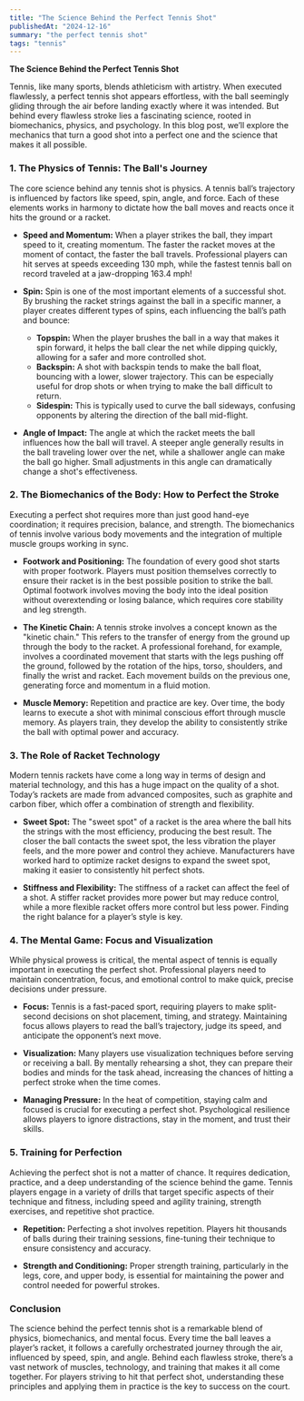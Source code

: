 ```yaml
---
title: "The Science Behind the Perfect Tennis Shot"
publishedAt: "2024-12-16"
summary: "the perfect tennis shot"
tags: "tennis"
---
```


**The Science Behind the Perfect Tennis Shot**

Tennis, like many sports, blends athleticism with artistry. When executed flawlessly, a perfect tennis shot appears effortless, with the ball seemingly gliding through the air before landing exactly where it was intended. But behind every flawless stroke lies a fascinating science, rooted in biomechanics, physics, and psychology. In this blog post, we’ll explore the mechanics that turn a good shot into a perfect one and the science that makes it all possible.

### 1. **The Physics of Tennis: The Ball's Journey**

The core science behind any tennis shot is physics. A tennis ball’s trajectory is influenced by factors like speed, spin, angle, and force. Each of these elements works in harmony to dictate how the ball moves and reacts once it hits the ground or a racket.

- **Speed and Momentum:** When a player strikes the ball, they impart speed to it, creating momentum. The faster the racket moves at the moment of contact, the faster the ball travels. Professional players can hit serves at speeds exceeding 130 mph, while the fastest tennis ball on record traveled at a jaw-dropping 163.4 mph!
  
- **Spin:** Spin is one of the most important elements of a successful shot. By brushing the racket strings against the ball in a specific manner, a player creates different types of spins, each influencing the ball’s path and bounce:
   - **Topspin:** When the player brushes the ball in a way that makes it spin forward, it helps the ball clear the net while dipping quickly, allowing for a safer and more controlled shot.
   - **Backspin:** A shot with backspin tends to make the ball float, bouncing with a lower, slower trajectory. This can be especially useful for drop shots or when trying to make the ball difficult to return.
   - **Sidespin:** This is typically used to curve the ball sideways, confusing opponents by altering the direction of the ball mid-flight.

- **Angle of Impact:** The angle at which the racket meets the ball influences how the ball will travel. A steeper angle generally results in the ball traveling lower over the net, while a shallower angle can make the ball go higher. Small adjustments in this angle can dramatically change a shot's effectiveness.

### 2. **The Biomechanics of the Body: How to Perfect the Stroke**

Executing a perfect shot requires more than just good hand-eye coordination; it requires precision, balance, and strength. The biomechanics of tennis involve various body movements and the integration of multiple muscle groups working in sync.

- **Footwork and Positioning:** The foundation of every good shot starts with proper footwork. Players must position themselves correctly to ensure their racket is in the best possible position to strike the ball. Optimal footwork involves moving the body into the ideal position without overextending or losing balance, which requires core stability and leg strength.

- **The Kinetic Chain:** A tennis stroke involves a concept known as the "kinetic chain." This refers to the transfer of energy from the ground up through the body to the racket. A professional forehand, for example, involves a coordinated movement that starts with the legs pushing off the ground, followed by the rotation of the hips, torso, shoulders, and finally the wrist and racket. Each movement builds on the previous one, generating force and momentum in a fluid motion.

- **Muscle Memory:** Repetition and practice are key. Over time, the body learns to execute a shot with minimal conscious effort through muscle memory. As players train, they develop the ability to consistently strike the ball with optimal power and accuracy.

### 3. **The Role of Racket Technology**

Modern tennis rackets have come a long way in terms of design and material technology, and this has a huge impact on the quality of a shot. Today’s rackets are made from advanced composites, such as graphite and carbon fiber, which offer a combination of strength and flexibility.

- **Sweet Spot:** The "sweet spot" of a racket is the area where the ball hits the strings with the most efficiency, producing the best result. The closer the ball contacts the sweet spot, the less vibration the player feels, and the more power and control they achieve. Manufacturers have worked hard to optimize racket designs to expand the sweet spot, making it easier to consistently hit perfect shots.

- **Stiffness and Flexibility:** The stiffness of a racket can affect the feel of a shot. A stiffer racket provides more power but may reduce control, while a more flexible racket offers more control but less power. Finding the right balance for a player’s style is key.

### 4. **The Mental Game: Focus and Visualization**

While physical prowess is critical, the mental aspect of tennis is equally important in executing the perfect shot. Professional players need to maintain concentration, focus, and emotional control to make quick, precise decisions under pressure.

- **Focus:** Tennis is a fast-paced sport, requiring players to make split-second decisions on shot placement, timing, and strategy. Maintaining focus allows players to read the ball’s trajectory, judge its speed, and anticipate the opponent’s next move.
  
- **Visualization:** Many players use visualization techniques before serving or receiving a ball. By mentally rehearsing a shot, they can prepare their bodies and minds for the task ahead, increasing the chances of hitting a perfect stroke when the time comes.

- **Managing Pressure:** In the heat of competition, staying calm and focused is crucial for executing a perfect shot. Psychological resilience allows players to ignore distractions, stay in the moment, and trust their skills.

### 5. **Training for Perfection**

Achieving the perfect shot is not a matter of chance. It requires dedication, practice, and a deep understanding of the science behind the game. Tennis players engage in a variety of drills that target specific aspects of their technique and fitness, including speed and agility training, strength exercises, and repetitive shot practice.

- **Repetition:** Perfecting a shot involves repetition. Players hit thousands of balls during their training sessions, fine-tuning their technique to ensure consistency and accuracy.

- **Strength and Conditioning:** Proper strength training, particularly in the legs, core, and upper body, is essential for maintaining the power and control needed for powerful strokes.

### Conclusion

The science behind the perfect tennis shot is a remarkable blend of physics, biomechanics, and mental focus. Every time the ball leaves a player’s racket, it follows a carefully orchestrated journey through the air, influenced by speed, spin, and angle. Behind each flawless stroke, there’s a vast network of muscles, technology, and training that makes it all come together. For players striving to hit that perfect shot, understanding these principles and applying them in practice is the key to success on the court.